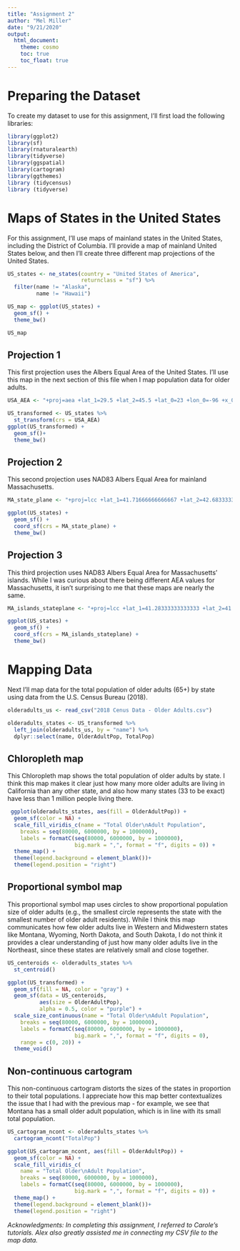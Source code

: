 ```yaml
---
title: "Assignment 2"
author: "Mel Miller"
date: "9/21/2020"
output: 
  html_document:
    theme: cosmo
    toc: true
    toc_float: true
---
```


# Preparing the Dataset

To create my dataset to use for this assignment, I'll first load the following libraries:

```r

library(ggplot2)
library(sf)
library(rnaturalearth)
library(tidyverse)
library(ggspatial)
library(cartogram)
library(ggthemes)
library (tidycensus)
library (tidyverse)
```

# Maps of States in the United States 
For this assignment, I'll use maps of mainland states in the United States, including the District of Columbia. I'll provide a map of mainland United States below, and then I'll create three different map projections of the United States.

```r
US_states <- ne_states(country = "United States of America", 
                       returnclass = "sf") %>%
  filter(name != "Alaska",
         name != "Hawaii")

US_map <- ggplot(US_states) +
  geom_sf() +
  theme_bw()

US_map
```

## Projection 1

This first projection uses the Albers Equal Area of the United States. I'll use this map in the next section of this file when I map population data for older adults.

```r
USA_AEA <- "+proj=aea +lat_1=29.5 +lat_2=45.5 +lat_0=23 +lon_0=-96 +x_0=0 +y_0=0 +ellps=clrk66 +units=m +no_defs"

US_transformed <- US_states %>%
  st_transform(crs = USA_AEA)
ggplot(US_transformed) +
  geom_sf()+
  theme_bw()
```

## Projection 2

This second projection uses NAD83 Albers Equal Area for mainland Massachusetts.

```r
MA_state_plane <- "+proj=lcc +lat_1=41.71666666666667 +lat_2=42.68333333333333 +lat_0=41 +lon_0=-71.5 +x_0=200000 +y_0=750000 +ellps=GRS80 +units=m +no_defs"

ggplot(US_states) +
  geom_sf() +
  coord_sf(crs = MA_state_plane) +
  theme_bw()

```

## Projection 3

This third projection uses NAD83 Albers Equal Area for Massachusetts' islands. While I was curious about there being different AEA values for Massachusetts, it isn't surprising to me that these maps are nearly the same.


```r
MA_islands_stateplane <- "+proj=lcc +lat_1=41.28333333333333 +lat_2=41.48333333333333 +lat_0=41 +lon_0=-70.5 +x_0=200000 +y_0=750000 +ellps=GRS80 +units=m +no_defs"

ggplot(US_states) +
  geom_sf() +
  coord_sf(crs = MA_islands_stateplane) +
  theme_bw()

```


# Mapping Data

Next I'll map data for the total population of older adults (65+) by state using data from the U.S. Census Bureau (2018). 

```r

olderadults_us <- read_csv("2018 Cenus Data - Older Adults.csv")

olderadults_states <- US_transformed %>%
  left_join(olderadults_us, by = "name") %>%
  dplyr::select(name, OlderAdultPop, TotalPop)
```

## Chloropleth map
This Chloropleth map shows the total population of older adults by state. I think this map makes it clear just how many more older adults are living in California than any other state, and also how many states (33 to be exact) have less than 1 million people living there.

```r
 ggplot(olderadults_states, aes(fill = OlderAdultPop)) +
  geom_sf(color = NA) +
  scale_fill_viridis_c(name = "Total Older\nAdult Population",
    breaks = seq(80000, 6000000, by = 1000000),
    labels = formatC(seq(80000, 6000000, by = 1000000), 
                     big.mark = ",", format = "f", digits = 0)) +
  theme_map() + 
  theme(legend.background = element_blank())+
  theme(legend.position = "right")

```

## Proportional symbol map

This proportional symbol map uses circles to show proportional population size of older adults (e.g., the smallest circle represents the state with the smallest number of older adult residents). While I think this map communicates how few older adults live in Western and Midwestern states like Montana, Wyoming, North Dakota, and South Dakota, I do not think it provides a clear understanding of just how many older adults live in the Northeast, since these states are relatively small and close together.

```r
US_centeroids <- olderadults_states %>%
  st_centroid()

ggplot(US_transformed) +
  geom_sf(fill = NA, color = "gray") +
  geom_sf(data = US_centeroids, 
          aes(size = OlderAdultPop),
          alpha = 0.5, color = "purple") +
  scale_size_continuous(name = "Total Older\nAdult Population",
    breaks = seq(80000, 6000000, by = 1000000),
    labels = formatC(seq(80000, 6000000, by = 1000000),
                     big.mark = ",", format = "f", digits = 0),
    range = c(0, 20)) +
  theme_void() 
```

## Non-continuous cartogram

This non-continuous cartogram distorts the sizes of the states in proportion to their total populations. I appreciate how this map better contextualizes the issue that I had with the previous map - for example, we see that Montana has a small older adult population, which is in line with its small total population.

```r

US_cartogram_ncont <- olderadults_states %>%
  cartogram_ncont("TotalPop")

ggplot(US_cartogram_ncont, aes(fill = OlderAdultPop)) +
  geom_sf(color = NA) +
  scale_fill_viridis_c(
    name = "Total Older\nAdult Population",
    breaks = seq(80000, 6000000, by = 1000000),
    labels = formatC(seq(80000, 6000000, by = 1000000), 
                     big.mark = ",", format = "f", digits = 0)) +
  theme_map() + 
  theme(legend.background = element_blank())+
  theme(legend.position = "right")

```

*Acknowledgments: In completing this assignment, I referred to Carole's tutorials. Alex also greatly assisted me in connecting my CSV file to the map data.*